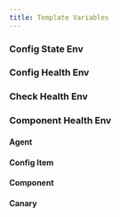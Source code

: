 ```yaml
---
title: Template Variables
---
```



### Config State Env
<ConfigDBStateEnv />

### Config Health Env
<ConfigHealthEnv />

### Check Health Env
<CheckHealthEnv />

### Component Health Env
<ComponentHealthEnv />

#### Agent
<AgentEnv />

#### Config Item
<ConfigItemEnv />

#### Component
<ComponentEnv />

#### Canary
<CanaryEnv />